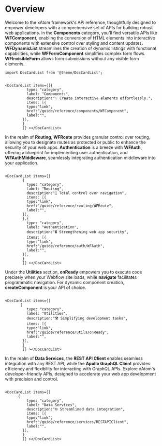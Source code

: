 # Overview

Welcome to the xAtom framework's API reference, thoughtfully designed to empower developers with a comprehensive set of APIs for building robust web applications. In the **Components** category, you'll find versatile APIs like **WFComponent**, enabling the conversion of HTML elements into interactive components with extensive control over styling and content updates. **WFDynamicList** streamlines the creation of dynamic listings with functional capabilities, while **WFFormComponent** simplifies complex form flows. **WFInvisibleForm** allows form submissions without any visible form elements.

```mdx-code-block
import DocCardList from '@theme/DocCardList';
```

```mdx-code-block

<DocCardList items={[{
          type: "category",
          label: "Components",
          description:"💡 Create interactive elements effortlessly.",
          items: [{
          type:"link",
          href:"/guide/reference/components/WFComponent",
          label:"",
        }],
        }
        ]} ></DocCardList>

```

In the realm of **Routing**, **WFRoute** provides granular control over routing, allowing you to designate routes as protected or public to enhance the security of your web apps. **Authentication** is a breeze with **WFAuth**, offering a blueprint for implementing user authentication, and **WFAuthMiddleware**, seamlessly integrating authentication middleware into your application.

```mdx-code-block

<DocCardList items={[
        {
          type: "category",
          label: "Routing",
          description:"🚀 Total control over navigation",
          items: [{
          type:"link",
          href:"/guide/reference/routing/WFRoute",
          label:"",
        }],
        },{
          type: "category",
          label: "Authentication",
          description:"🔒 Strengthening web app security",
          items: [{
          type:"link",
          href:"/guide/reference/auth/WFAuth",
          label:"",
        }],
        }
        ]} ></DocCardList>

```

Under the **Utilities** section, **onReady** empowers you to execute code precisely when your Webflow site loads, while **navigate** facilitates programmatic navigation. For dynamic component creation, **createComponent** is your API of choice.

```mdx-code-block

<DocCardList items={[
       {
          type: "category",
          label: "Utilities",
          description:"🛠️ Simplifying development tasks",
          items: [{
          type:"link",
          href:"/guide/reference/utils/onReady",
          label:"",
        }],
        }
        ]} ></DocCardList>

```

In the realm of **Data Services**, the **REST API Client** enables seamless integration with any REST API, while the **Apollo GraphQL Client** provides efficiency and flexibility for interacting with GraphQL APIs. Explore xAtom's developer-friendly APIs, designed to accelerate your web app development with precision and control.

```mdx-code-block

<DocCardList items={[
      {
          type: "category",
          label: "Data Services",
          description:"🌐 Streamlined data integration",
          items: [{
          type:"link",
          href:"/guide/reference/services/RESTAPIClient",
          label:"",
        }],
        }
        ]} ></DocCardList>

```
